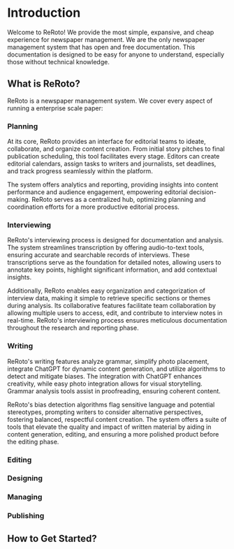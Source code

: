 # Introduction

Welcome to ReRoto! We provide the most simple, expansive, and cheap experience for newspaper management. We are the only newspaper management system that has open and free documentation. This documentation is designed to be easy for anyone to understand, especially those without technical knowledge.

## What is ReRoto?

ReRoto is a newspaper management system. We cover every aspect of running a enterprise scale paper:

### Planning

At its core, ReRoto provides an interface for editorial teams to ideate, collaborate, and organize content creation. From initial story pitches to final publication scheduling, this tool facilitates every stage. Editors can create editorial calendars, assign tasks to writers and journalists, set deadlines, and track progress seamlessly within the platform. 

The system offers analytics and reporting, providing insights into content performance and audience engagement, empowering editorial decision-making. ReRoto serves as a centralized hub, optimizing planning and coordination efforts for a more productive editorial process.

### Interviewing

ReRoto's interviewing process is designed for documentation and analysis. The system streamlines transcription by offering audio-to-text tools, ensuring accurate and searchable records of interviews. These transcriptions serve as the foundation for detailed notes, allowing users to annotate key points, highlight significant information, and add contextual insights. 

Additionally, ReRoto enables easy organization and categorization of interview data, making it simple to retrieve specific sections or themes during analysis. Its collaborative features facilitate team collaboration by allowing multiple users to access, edit, and contribute to interview notes in real-time. ReRoto's interviewing process ensures meticulous documentation throughout the research and reporting phase.

### Writing

ReRoto's writing features analyze grammar, simplify photo placement, integrate ChatGPT for dynamic content generation, and utilize algorithms to detect and mitigate biases. The integration with ChatGPT enhances creativity, while easy photo integration allows for visual storytelling. Grammar analysis tools assist in proofreading, ensuring coherent content. 

ReRoto's bias detection algorithms flag sensitive language and potential stereotypes, prompting writers to consider alternative perspectives, fostering balanced, respectful content creation. The system offers a suite of tools that elevate the quality and impact of written material by aiding in content generation, editing, and ensuring a more polished product before the editing phase.

### Editing

### Designing

### Managing

### Publishing

## How to Get Started?
